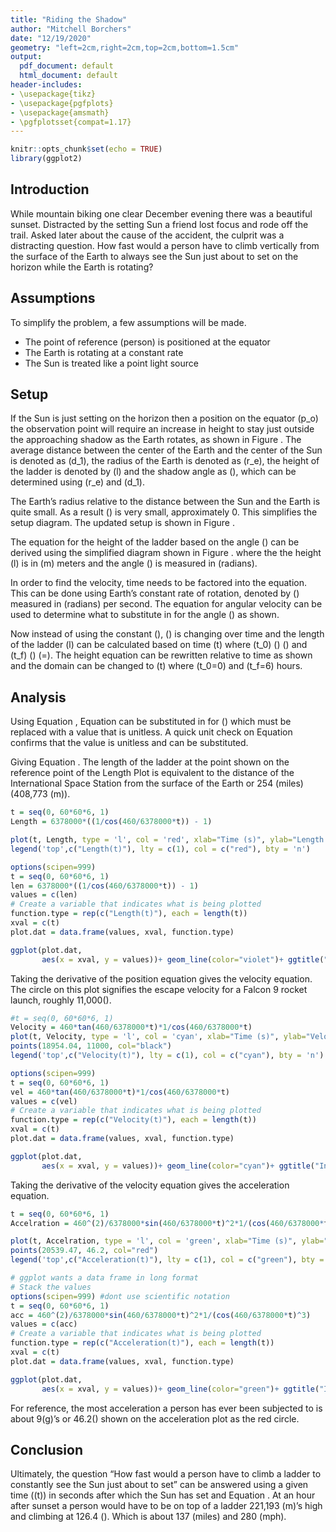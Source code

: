 ```yaml
---
title: "Riding the Shadow"
author: "Mitchell Borchers"
date: "12/19/2020"
geometry: "left=2cm,right=2cm,top=2cm,bottom=1.5cm"
output:
  pdf_document: default
  html_document: default
header-includes:
- \usepackage{tikz}
- \usepackage{pgfplots}
- \usepackage{amsmath}
- \pgfplotsset{compat=1.17}
---
```


```r
knitr::opts_chunk$set(echo = TRUE)
library(ggplot2)
```

## Introduction
While mountain biking one clear December evening there was a beautiful sunset. Distracted by the setting Sun a friend lost focus and rode off the trail. Asked later about the cause of the accident, the culprit was a distracting question. How fast would a person have to climb vertically from the surface of the Earth to always see the Sun just about to set on the horizon while the Earth is rotating?

## Assumptions
To simplify the problem, a few assumptions will be made.

  *   The point of reference (person) is positioned at the equator  
  *   The Earth is rotating at a constant rate  
  *   The Sun is treated like a point light source

\begin{figure}
\begin{center}
\tikzset{every picture/.style={line width=0.75pt}}  

\begin{tikzpicture}[x=0.75pt,y=0.75pt,yscale=-1,xscale=1]
%uncomment if require: \path (0,363);

%Shape: Arc [id:dp5979442796737424] 
\draw  [draw opacity=0][fill={rgb, 255:red, 155; green, 155; blue, 155 }  ,fill opacity=1 ] (142.96,213.96) .. controls (144.24,216.21) and (144.97,218.75) .. (144.97,221.44) -- (126.5,221.44) -- cycle ; \draw  [color={rgb, 255:red, 0; green, 0; blue, 0 }  ,draw opacity=1 ] (142.96,213.96) .. controls (144.24,216.21) and (144.97,218.75) .. (144.97,221.44) ;
%Straight Lines [id:da10895072412186346] 
\draw [color={rgb, 255:red, 0; green, 0; blue, 0 }  ,draw opacity=1 ]   (387.14,221.44) -- (126.5,221.44) ;
\draw [shift={(126.5,221.44)}, rotate = 180] [color={rgb, 255:red, 0; green, 0; blue, 0 }  ,draw opacity=1 ][fill={rgb, 255:red, 0; green, 0; blue, 0 }  ,fill opacity=1 ][line width=0.75]      (0, 0) circle [x radius= 3.35, y radius= 3.35]   ;
\draw [shift={(387.14,221.44)}, rotate = 180] [color={rgb, 255:red, 0; green, 0; blue, 0 }  ,draw opacity=1 ][fill={rgb, 255:red, 0; green, 0; blue, 0 }  ,fill opacity=1 ][line width=0.75]      (0, 0) circle [x radius= 3.35, y radius= 3.35]   ;
%Shape: Circle [id:dp7494036003123736] 
\draw  [color={rgb, 255:red, 0; green, 0; blue, 0 }  ,draw opacity=1 ] (267.58,221.44) .. controls (267.58,155.41) and (321.11,101.88) .. (387.14,101.88) .. controls (453.17,101.88) and (506.7,155.41) .. (506.7,221.44) .. controls (506.7,287.47) and (453.17,341) .. (387.14,341) .. controls (321.11,341) and (267.58,287.47) .. (267.58,221.44) -- cycle ;
%Straight Lines [id:da6159860195586249] 
\draw [color={rgb, 255:red, 0; green, 0; blue, 0 }  ,draw opacity=1 ] [dash pattern={on 0.84pt off 2.51pt}]  (387.14,101.88) -- (387.14,86) ;
\draw [shift={(387.14,86)}, rotate = 270] [color={rgb, 255:red, 0; green, 0; blue, 0 }  ,draw opacity=1 ][fill={rgb, 255:red, 0; green, 0; blue, 0 }  ,fill opacity=1 ][line width=0.75]      (0, 0) circle [x radius= 3.35, y radius= 3.35]   ;
\draw [shift={(387.14,101.88)}, rotate = 270] [color={rgb, 255:red, 0; green, 0; blue, 0 }  ,draw opacity=1 ][fill={rgb, 255:red, 0; green, 0; blue, 0 }  ,fill opacity=1 ][line width=0.75]      (0, 0) circle [x radius= 3.35, y radius= 3.35]   ;
%Straight Lines [id:da734083825946463] 
\draw [color={rgb, 255:red, 0; green, 0; blue, 0 }  ,draw opacity=1 ]   (126.5,221.44) -- (521.84,15.94) ;
\draw [shift={(524.5,14.56)}, rotate = 512.53] [fill={rgb, 255:red, 0; green, 0; blue, 0 }  ,fill opacity=1 ][line width=0.08]  [draw opacity=0] (10.72,-5.15) -- (0,0) -- (10.72,5.15) -- (7.12,0) -- cycle    ;
%Straight Lines [id:da8499549568646694] 
\draw [color={rgb, 255:red, 0; green, 0; blue, 0 }  ,draw opacity=1 ]   (387.14,221.44) -- (325.5,118) ;
\draw [shift={(325.5,118)}, rotate = 239.21] [color={rgb, 255:red, 0; green, 0; blue, 0 }  ,draw opacity=1 ][fill={rgb, 255:red, 0; green, 0; blue, 0 }  ,fill opacity=1 ][line width=0.75]      (0, 0) circle [x radius= 3.35, y radius= 3.35]   ;
\draw [shift={(387.14,221.44)}, rotate = 239.21] [color={rgb, 255:red, 0; green, 0; blue, 0 }  ,draw opacity=1 ][fill={rgb, 255:red, 0; green, 0; blue, 0 }  ,fill opacity=1 ][line width=0.75]      (0, 0) circle [x radius= 3.35, y radius= 3.35]   ;
%Shape: Arc [id:dp06307158422330672] 
\draw  [draw opacity=0][fill={rgb, 255:red, 155; green, 155; blue, 155 }  ,fill opacity=1 ] (378.5,205.56) .. controls (380.65,204.12) and (383.13,203.21) .. (385.82,203.02) -- (387.14,221.44) -- cycle ; \draw  [color={rgb, 255:red, 0; green, 0; blue, 0 }  ,draw opacity=1 ] (378.5,205.56) .. controls (380.65,204.12) and (383.13,203.21) .. (385.82,203.02) ;
%Straight Lines [id:da8602948959997141] 
\draw [color={rgb, 255:red, 0; green, 0; blue, 0 }  ,draw opacity=1 ]   (387.14,101.88) -- (387.14,221.44) ;
\draw [shift={(387.14,221.44)}, rotate = 90] [color={rgb, 255:red, 0; green, 0; blue, 0 }  ,draw opacity=1 ][fill={rgb, 255:red, 0; green, 0; blue, 0 }  ,fill opacity=1 ][line width=0.75]      (0, 0) circle [x radius= 3.35, y radius= 3.35]   ;
\draw [shift={(387.14,101.88)}, rotate = 90] [color={rgb, 255:red, 0; green, 0; blue, 0 }  ,draw opacity=1 ][fill={rgb, 255:red, 0; green, 0; blue, 0 }  ,fill opacity=1 ][line width=0.75]      (0, 0) circle [x radius= 3.35, y radius= 3.35]   ;
%Shape: Right Angle [id:dp8283873611803174] 
\draw   (330.66,127.62) -- (321.05,132.78) -- (315.88,123.16) ;
%Shape: Right Angle [id:dp8692075461903701] 
\draw   (387.14,210.8) -- (376.5,210.8) -- (376.5,221.44) ;

% Text Node
\draw (165,210) node  [font=\small,color={rgb, 255:red, 0; green, 0; blue, 0 }  ,opacity=1 ]  {$\alpha $};
% Text Node
\draw (126.5,236.44) node  [font=\small,color={rgb, 255:red, 0; green, 0; blue, 0 }  ,opacity=1 ]  {$Sun$};
% Text Node
\draw (250.58,235.44) node  [font=\small,color={rgb, 255:red, 0; green, 0; blue, 0 }  ,opacity=1 ]  {$d_{1}$};
% Text Node
\draw (401.14,161.66) node  [font=\small,color={rgb, 255:red, 0; green, 0; blue, 0 }  ,opacity=1 ]  {$r_{e}$};
% Text Node
\draw (387.14,235.44) node  [font=\small,color={rgb, 255:red, 0; green, 0; blue, 0 }  ,opacity=1 ]  {$Earth$};
% Text Node
\draw (402.14,91.88) node  [font=\small,color={rgb, 255:red, 0; green, 0; blue, 0 }  ,opacity=1 ]  {$l$};
% Text Node
\draw (377,179) node  [font=\small,color={rgb, 255:red, 0; green, 0; blue, 0 }  ,opacity=1 ]  {$\alpha $};
% Text Node
\draw (341.58,174) node  [font=\small,color={rgb, 255:red, 0; green, 0; blue, 0 }  ,opacity=1 ]  {$r_{e}$};
% Text Node
\draw (401.14,116.88) node  [font=\small,color={rgb, 255:red, 0; green, 0; blue, 0 }  ,opacity=1 ]  {$p_{o}$};


\end{tikzpicture}
\end{center}
\caption{Diagram of the line of the shadow cast by the Sun.}
\label{fig:simple}
\end{figure}

\newpage

## Setup
If the Sun is just setting on the horizon then a position on the equator \(p_o\) the observation point will require an increase in height to stay just outside the approaching shadow as the Earth rotates, as shown in Figure \ref{fig:simple}. The average distance between the center of the Earth and the center of the Sun is denoted as \(d_1\), the radius of the Earth is denoted as \(r_e\), the height of the ladder is denoted by \(l\)
and the shadow angle as \(\alpha\), which can be determined using \(r_e\) and \(d_1\).

\begin{align*}
\sin(\alpha) &= \frac{r_e}{d_1} \\
\alpha &= \sin^{-1}(\frac{r_e}{d_1}) \\
\alpha &\approx 0
\end{align*}

The Earth's radius relative to the distance between the Sun and the Earth is quite small. As a result \(\alpha\) is very small, approximately 0. This simplifies the setup diagram. The updated setup is shown in Figure \ref{fig:alpha}.

\begin{figure}
\begin{center}
\tikzset{every picture/.style={line width=0.75pt}}
\begin{tikzpicture}[x=0.75pt,y=0.75pt,yscale=-1,xscale=1]

%uncomment if require: \path (0,353); %set diagram left start at 0, and has height of 353

%Shape: Arc [id:dp6189110146389809] 
\draw  [draw opacity=0][fill={rgb, 255:red, 155; green, 155; blue, 155 }  ,fill opacity=1 ] (293.53,154.65) .. controls (293.54,154.65) and (293.56,154.65) .. (293.58,154.65) .. controls (303.72,154.65) and (312.38,160.86) .. (315.79,169.61) -- (293.58,177.88) -- cycle ; \draw  [color={rgb, 255:red, 0; green, 0; blue, 0 }  ,draw opacity=1 ] (293.53,154.65) .. controls (293.54,154.65) and (293.56,154.65) .. (293.58,154.65) .. controls (303.72,154.65) and (312.38,160.86) .. (315.79,169.61) ;
%Shape: Circle [id:dp9427194203411393] 
\draw  [color={rgb, 255:red, 0; green, 0; blue, 0 }  ,draw opacity=1 ] (222.46,177.88) .. controls (222.46,138.6) and (254.3,106.76) .. (293.58,106.76) .. controls (332.86,106.76) and (364.7,138.6) .. (364.7,177.88) .. controls (364.7,217.16) and (332.86,249) .. (293.58,249) .. controls (254.3,249) and (222.46,217.16) .. (222.46,177.88) -- cycle ;
%Straight Lines [id:da8476482622829371] 
\draw [color={rgb, 255:red, 0; green, 0; blue, 0 }  ,draw opacity=1 ]   (293.58,106.76) -- (293.58,177.88) ;
\draw [shift={(293.58,177.88)}, rotate = 90] [color={rgb, 255:red, 0; green, 0; blue, 0 }  ,draw opacity=1 ][fill={rgb, 255:red, 0; green, 0; blue, 0 }  ,fill opacity=1 ][line width=0.75]      (0, 0) circle [x radius= 3.35, y radius= 3.35]   ;
\draw [shift={(293.58,106.76)}, rotate = 90] [color={rgb, 255:red, 0; green, 0; blue, 0 }  ,draw opacity=1 ][fill={rgb, 255:red, 0; green, 0; blue, 0 }  ,fill opacity=1 ][line width=0.75]      (0, 0) circle [x radius= 3.35, y radius= 3.35]   ;
%Straight Lines [id:da6975926883679724] 
\draw [color={rgb, 255:red, 0; green, 0; blue, 0 }  ,draw opacity=1 ]   (465.5,106.76) -- (147.5,106.76) ;
\draw [shift={(468.5,106.76)}, rotate = 180] [fill={rgb, 255:red, 0; green, 0; blue, 0 }  ,fill opacity=1 ][line width=0.08]  [draw opacity=0] (10.72,-5.15) -- (0,0) -- (10.72,5.15) -- (7.12,0) -- cycle    ;
%Straight Lines [id:da9008053005401193] 
\draw  [dash pattern={on 4.5pt off 4.5pt}]  (468.5,106.76) -- (293.58,177.88) ;
%Shape: Arc [id:dp052299292995587] 
\draw  [draw opacity=0] (383.85,190.9) .. controls (381.42,207.89) and (374.3,223.37) .. (363.85,235.99) -- (293.58,177.88) -- cycle ; \draw   (383.85,190.9) .. controls (381.42,207.89) and (374.3,223.37) .. (363.85,235.99) ;
%Straight Lines [id:da5802801373055342] 
\draw    (363.85,235.99) -- (360.5,239.76) ;
\draw [shift={(358.5,242)}, rotate = 311.72] [fill={rgb, 255:red, 0; green, 0; blue, 0 }  ][line width=0.08]  [draw opacity=0] (8.93,-4.29) -- (0,0) -- (8.93,4.29) -- cycle    ;
%Shape: Right Angle [id:dp1178456535341934] 
\draw   (305.5,107.88) -- (305.5,118.68) -- (294.7,118.68) ;

% Text Node
\draw (282.58,142.88) node  [font=\small,color={rgb, 255:red, 0; green, 0; blue, 0 }  ,opacity=1 ]  {$r_{e}$};
% Text Node
\draw (293.58,260) node  [font=\small,color={rgb, 255:red, 0; green, 0; blue, 0 }  ,opacity=1 ]  {$Earth$};
% Text Node
\draw (396.58,156.88) node  [font=\small,color={rgb, 255:red, 0; green, 0; blue, 0 }  ,opacity=1 ]  {$r_{e} +l$};
% Text Node
\draw (313.58,144.88) node  [font=\small,color={rgb, 255:red, 0; green, 0; blue, 0 }  ,opacity=1 ]  {$\phi $};
\end{tikzpicture}
\end{center}
\caption{Setup}
\label{fig:alpha}
\end{figure}

The equation for the height of the ladder based on the angle \(\phi\) can be derived using the simplified diagram shown in Figure \ref{fig:alpha}. where the the height \(l\) is in \(m\) meters and the angle \(\phi\) is measured in \(radians\).

\begin{align}
\label{eq:phi}
\cos(\phi) &= \frac{r_e}{r_e+l}\nonumber \\
r_e+l &= \frac{r_e}{cos(\phi)}\nonumber \\
l &= r_e\left(\frac{1}{cos(\phi)}-1\right)\nonumber \\
l(\phi) &= r_e\left(\frac{1}{cos(\phi)}-1\right)
\end{align}

In order to find the velocity, time needs to be factored into the equation. This can be done using Earth's constant rate of rotation, denoted by \(\omega\) measured in \(radians\) per second. The equation for angular velocity can be used to determine what to substitute in for the angle \(\phi\) as shown.

\begin{equation}
\label{eq:omega}
\omega = \frac{v_e}{r_e}
\end{equation}

Now instead of using the constant \(\phi\), \(\omega\) is changing over time and the length of the ladder \(l\) can be calculated based on time \(t\) where \(t_0\) \(\rightarrow\) \(\phi=0\) and \(t_f\) \(\rightarrow\) \(\phi=\frac{\pi}{2}\). The height equation can be rewritten relative to time as shown and the domain can be changed to \(t\) where \(t_0=0\) and \(t_f=6\) hours.

## Analysis
Using Equation \ref{eq:phi}, Equation \ref{eq:omega} can be substituted in for \(\phi\) which must be replaced with a value that is unitless. A quick unit check on Equation \ref{eq:omega} confirms that the value is unitless and can be substituted.

\begin{equation}
\frac{v_e}{r_e}t = \frac{m}{s} \frac{1}{m} s
\end{equation}

Giving Equation \ref{eq:len}. The length of the ladder at the point shown on the reference point of the Length Plot is equivalent to the distance of the International Space Station from the surface of the Earth or 254 \(miles\) (408,773 \(m\)). 

\begin{equation}
\label{eq:len}
l(t)=r_{e}\left(\frac{1}{cos\left(\frac{v_{e}}{r_{e}} t\right)}-1\right)
\end{equation}

```r
t = seq(0, 60*60*6, 1)
Length = 6378000*((1/cos(460/6378000*t)) - 1)

plot(t, Length, type = 'l', col = 'red', xlab="Time (s)", ylab="Length (meters)")
legend('top',c("Length(t)"), lty = c(1), col = c("red"), bty = 'n')
```

```r
options(scipen=999)
t = seq(0, 60*60*6, 1)
len = 6378000*((1/cos(460/6378000*t)) - 1)
values = c(len)
# Create a variable that indicates what is being plotted
function.type = rep(c("Length(t)"), each = length(t))
xval = c(t)
plot.dat = data.frame(values, xval, function.type)

ggplot(plot.dat, 
       aes(x = xval, y = values))+ geom_line(color="violet")+ ggtitle("Length Plot")+ xlab("Time(s)")+ ylab("Length(m)")+ geom_point(shape=1, aes(x=4836.77, y=408773), colour="black", size=2)
```

\newpage
Taking the derivative of the position equation gives the velocity equation. The circle on this plot signifies the escape velocity for a Falcon 9 rocket launch, roughly 11,000\(\frac{m}{s}\).

\begin{equation}
\label{eq:vel}
l'(t)=v_e tan\left(\frac{v_e}{r_e}t\right)sec\left(\frac{v_e}{r_e} t\right)
\end{equation}

```r
#t = seq(0, 60*60*6, 1)
Velocity = 460*tan(460/6378000*t)*1/cos(460/6378000*t)
plot(t, Velocity, type = 'l', col = 'cyan', xlab="Time (s)", ylab="Velocity (meters/s)")
points(18954.04, 11000, col="black")
legend('top',c("Velocity(t)"), lty = c(1), col = c("cyan"), bty = 'n')
```

```r
options(scipen=999)
t = seq(0, 60*60*6, 1)
vel = 460*tan(460/6378000*t)*1/cos(460/6378000*t)
values = c(vel)
# Create a variable that indicates what is being plotted
function.type = rep(c("Velocity(t)"), each = length(t))
xval = c(t)
plot.dat = data.frame(values, xval, function.type)

ggplot(plot.dat, 
       aes(x = xval, y = values))+ geom_line(color="cyan")+ ggtitle("Instantaneous Velocity Plot")+ xlab("Time(s)")+ ylab("Velocity(m/s)")+ geom_point(shape=1, aes(x=18954.04, y=11000), colour="black", size=2)

```

\newpage
Taking the derivative of the velocity equation gives the acceleration equation.

\begin{equation}
\label{eq:acc}
l''(t)=\frac{v_e^2}{r_e}\left(sin^2\left(\frac{v_e}{r_e}t\right)+1\right)sec^3\left(\frac{v_e}{r_e} t\right)
\end{equation}

```r
t = seq(0, 60*60*6, 1)
Accelration = 460^(2)/6378000*sin(460/6378000*t)^2*1/(cos(460/6378000*t)^3)

plot(t, Accelration, type = 'l', col = 'green', xlab="Time (s)", ylab="Acceleration (meters/s^2)")
points(20539.47, 46.2, col="red")
legend('top',c("Acceleration(t)"), lty = c(1), col = c("green"), bty = 'n')
```

```r
# ggplot wants a data frame in long format
# Stack the values
options(scipen=999) #dont use scientific notation
t = seq(0, 60*60*6, 1)
acc = 460^(2)/6378000*sin(460/6378000*t)^2*1/(cos(460/6378000*t)^3)
values = c(acc)
# Create a variable that indicates what is being plotted
function.type = rep(c("Acceleration(t)"), each = length(t))
xval = c(t)
plot.dat = data.frame(values, xval, function.type)

ggplot(plot.dat, 
       aes(x = xval, y = values))+ geom_line(color="green")+ ggtitle("Instantaneous Acceleration Plot")+ xlab("Time(s)")+ ylab("Acceleration(m/s^2)")+ geom_point(shape=1, aes(x=20539.47, y=46.2), colour="red", size=2)
```

For reference, the most acceleration a person has ever been subjected to is about 9\(g\)'s or 46.2\(\frac{m}{s^2}\) shown on the acceleration plot as the red circle.

## Conclusion
Ultimately, the question "How fast would a person have to climb a ladder to constantly see the Sun just about to set" can be answered using a given time (\(t\)) in seconds after which the Sun has set and Equation \ref{eq:vel}. At an hour after sunset a person would have to be on top of a ladder 221,193 \(m\)'s high and climbing at 126.4 \(\frac{m}{s}\). Which is about 137 \(miles\) and 280 \(mph\).






